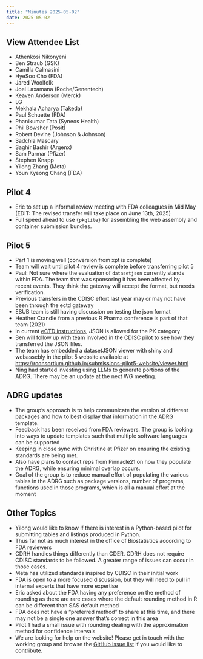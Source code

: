 ```yaml
---
title: "Minutes 2025-05-02"
date: 2025-05-02
---
```


::: {.callout-tip collapse="true"}
## View Attendee List

- Athenkosi Nikonyeni
- Ben Straub (GSK)
- Camilla Calmasini
- HyeSoo Cho (FDA)
- Jared Woolfolk
- Joel Laxamana (Roche/Genentech)
- Keaven Anderson (Merck)
- LG
- Mekhala Acharya (Takeda)
- Paul Schuette (FDA)
- Phanikumar Tata (Syneos Health)
- Phil Bowsher (Posit)
- Robert Devine (Johnson & Johnson)
- Sadchla Mascary
- Saghir Bashir (Argenx)
- Sam Parmar (Pfizer)
- Stephen Knapp
- Yilong Zhang (Meta)
- Youn Kyeong Chang (FDA)
:::

## Pilot 4

* Eric to set up a informal review meeting with FDA colleagues in Mid May (EDIT: The revised transfer will take place on June 13th, 2025)
* Full speed ahead to use `{pkglite}` for assembling the web assembly and container submission bundles.

## Pilot 5

* Part 1 is moving well (conversion from xpt is complete)
* Team will wait until pilot 4 review is complete before transferring pilot 5
* Paul: Not sure where the evaluation of `datasetjson` currently stands within FDA. The team that was sponsoring it has been affected by recent events. They think the gateway will accept the format, but needs verification.
* Previous transfers in the CDISC effort last year may or may not have been through the ectd gateway
* ESUB team is still having discussion on testing the json format
* Heather Crandle from a previous R Pharma conference is part of that team (2021) 
* In current [eCTD instructions](https://www.fda.gov/media/85816/download), JSON is allowed for the PK category  
* Ben will follow up with team involved in the CDISC pilot to see how they transferred the JSON files.
* The team has embedded a datasetJSON viewer with shiny and webassebly in the pilot 5 website available at <https://rconsortium.github.io/submissions-pilot5-website/viewer.html>
* Ning had started investing using LLMs to generate portions of the ADRG. There may be an update at the next WG meeting.

## ADRG updates

* The group's approach is to help communicate the version of different packages and how to best display that information in the ADRG template.
* Feedback has been received from FDA reviewers. The group is looking into ways to update templates such that multiple software languages can be supported
* Keeping in close sync with Christine at Pfizer on ensuring the existing standards are being met.
* Also have plans to contact reps from Pinnacle21 on how they populate the ADRG, while ensuring minimal overlap occurs.
* Goal of the group is to reduce manual effort of populating the various tables in the ADRG such as package versions, number of programs, functions used in those programs, which is all a manual effort at the moment


## Other Topics

* Yilong would like to know if there is interest in a Python-based pilot for submitting tables and listings produced in Python.
* Thus far not as much interest in the office of Biostatistics according to FDA reviewers
* CDRH handles things differently than CDER. CDRH does not require CDISC standards to be followed. A greater range of issues can occur in those cases.
* Meta has utilized standards inspired by CDISC in their initial work
* FDA is open to a more focused discussion, but they will need to pull in internal experts that have more expertise
* Eric asked about the FDA having any preference on the method of rounding as there are rare cases where the default rounding method in R can be different than SAS default method
* FDA does not have a "preferred method" to share at this time, and there may not be a single one answer that's correct in this area
* Pilot 1 had a small issue with rounding dealing with the approximation method for confidence intervals
* We are looking for help on the website! Please get in touch with the working group and browse the [GitHub issue list](https://github.com/RConsortium/submissions-wg/issues) if you would like to contribute.

